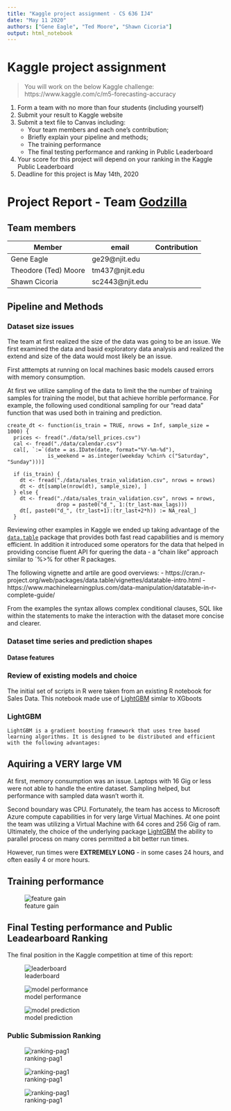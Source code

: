 ```yaml
---
title: "Kaggle project assignment - CS 636 IJ4"
date: "May 11 2020"
authors: ["Gene Eagle", "Ted Moore", "Shawn Cicoria"]
output: html_notebook
---
```



# Kaggle project assignment


> You will work on the below Kaggle challenge: https://www.kaggle.com/c/m5-forecasting-accuracy


1.	Form a team with no more than four students (including yourself)
2.	Submit your result to Kaggle website
3.	Submit a text file to Canvas including:
    - Your team members and each one’s contribution; 
    - Briefly explain your pipeline and methods; 
    - The training performance
    - The final testing performance and ranking in Public Leaderboard
4.	Your score for this project will depend on your ranking in the Kaggle Public Leaderboard
5.	Deadline for this project is May 14th, 2020




# Project Report - Team [Godzilla](https://devblogs.microsoft.com/azuregov/3135/)

## Team members

| Member               | email           | Contribution |
|----------------------|-----------------|--------------|
| Gene Eagle           | ge29@njit.edu   |              |
| Theodore (Ted) Moore | tm437@njit.edu  |              |
| Shawn Cicoria        | sc2443@njit.edu |              |



## Pipeline and Methods

### Dataset size issues
The team at first realized the size of the data was going to be an issue. We first examined the data and basid exploratory data analysis and realized the extend and size of the data would most likely be an issue.

First atttempts at running on local machines basic models caused errors with memory consumption.

At first we utilize sampling of the data to limit the the number of training samples for training the model, but that achieve horrible performance.  For example, the following used conditional sampling for our "read data" function that was used both in training and prediction.

```
create_dt <- function(is_train = TRUE, nrows = Inf, sample_size = 1000) {
  prices <- fread("./data/sell_prices.csv")
  cal <- fread("./data/calendar.csv")
  cal[, `:=`(date = as.IDate(date, format="%Y-%m-%d"),
             is_weekend = as.integer(weekday %chin% c("Saturday", "Sunday")))]

  if (is_train) {
    dt <- fread("./data/sales_train_validation.csv", nrows = nrows)
    dt <- dt[sample(nrow(dt), sample_size), ]
  } else {
    dt <- fread("./data/sales_train_validation.csv", nrows = nrows,
                drop = paste0("d_", 1:(tr_last-max_lags)))
    dt[, paste0("d_", (tr_last+1):(tr_last+2*h)) := NA_real_]
  }
```

Reviewing other examples in Kaggle we ended up taking advantage of the [`data.table`](https://rdatatable.gitlab.io/data.table/) package that provides both fast read capabilities and is memory efficient.  In addition it introduced some operators for the data that helped in providing concise fluent API for quering the data - a "chain like" approach similar to `%>% for other R packages.

The following vignette and artile are good overviews:
- https://cran.r-project.org/web/packages/data.table/vignettes/datatable-intro.html
- https://www.machinelearningplus.com/data-manipulation/datatable-in-r-complete-guide/

From the examples the syntax allows complex conditional clauses, SQL like within the statements to make the interaction with the dataset more concise and clearer.


### Dataset time series and prediction shapes

#### Datase features


### Review of existing models and choice

The initial set of scripts in R were taken from an existing R notebook for Sales Data. This notebook made use of [LightGBM](https://lightgbm.readthedocs.io/en/latest/) simlar to XGboots


### LightGBM
```
LightGBM is a gradient boosting framework that uses tree based learning algorithms. It is designed to be distributed and efficient with the following advantages:
```


## Aquiring a VERY large VM

At first, memory consumption was an issue. Laptops with 16 Gig or less were not able to handle the entire dataset. Sampling helped, but performance with sampled data wasn't worth it.

Second boundary was CPU. Fortunately, the team has access to Microsoft Azure compute capabilities in for very large Virtual Machines. At one point the team was utilizing a Virtual Machine with 64 cores and 256 Gig of ram. Ultimately, the choice of the underlying package [LightGBM](### LightGBM) the ability to parallel process on many cores permitted a bit better run times.

However, run times were **EXTREMELY LONG** - in some cases 24 hours, and often easily 4 or more hours.


## Training performance

![feature gain](./images/feature-gain.jp.jpg)


## Final Testing performance and Public Leadearboard Ranking

The final position in the Kaggle competition at time of this report:

![leaderboard](./images/leaderboard.jpg) 


![model performance](./images/model-performance.jpg)


![model prediction](./images/model-prediction.jpg)



### Public Submission Ranking

![ranking-pag1](./images/ranking-part1.jpg)

![ranking-pag1](./images/ranking-part2.jpg)



![ranking-pag1](./images/ranking-part3.jpg)



